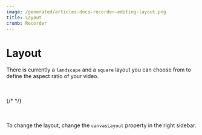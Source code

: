 ```yaml
---
image: /generated/articles-docs-recorder-editing-layout.png
title: Layout
crumb: Recorder
---
```



# Layout

There is currently a `landscape` and a `square` layout you can choose from to define the aspect ratio of your video.

<br />
<br />
<div
  style={{
    display: "flex",
    justifyContent: "space-around",
    gap: 10,
    alignItems: "center",
    maxWidth: "72rem",
  }}
>
  {/* <Layout type={"portrait"} aspectWidth={9} aspectHeight={16} /> */}
  <Layout type={"landscape"} aspectWidth={16} aspectHeight={9} />
  <Layout type={"square"} aspectWidth={1} aspectHeight={1} />
</div>
<br />
<br />

To change the layout, change the `canvasLayout` property in the right sidebar.
